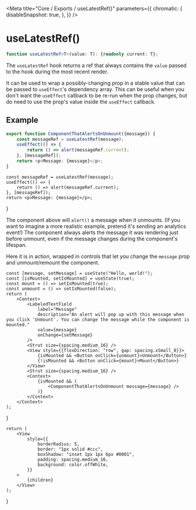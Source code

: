 
<Meta
  title="Core / Exports / useLatestRef()"
  parameters={{
        chromatic: {
            disableSnapshot: true,
        },
    }}
/>

# useLatestRef()

```ts
function useLatestRef<T>(value: T): {readonly current: T};
```

The `useLatestRef` hook returns a ref that always contains the `value` passed
to the hook during the most recent render.

It can be used to wrap a possibly-changing prop in a stable value that can
be passed to `useEffect`'s dependency array. This can be useful when you don't
want the `useEffect` callback to be re-run when the prop changes, but do need
to use the prop's value inside the `useEffect` callback.

## Example

```ts
export function ComponentThatAlertsOnUnmount({message}) {
    const messageRef = useLatestRef(message);
    useEffect(() => {
        return () => alert(messageRef.current);
    }, [messageRef]);
    return <p>Message: {message}</p>;
}
```

    const messageRef = useLatestRef(message);
    useEffect(() => {
        return () => alert(messageRef.current);
    }, [messageRef]);
    return <p>Message: {message}</p>;
}

The component above will `alert()` a message when it unmounts. (If you want to
imagine a more realistic example, pretend it's sending an analytics event!)
The component always alerts the message it was rendering just before unmount,
even if the message changes during the component's lifespan.

Here it is in action, wrapped in controls that let you change the `message`
prop and unmount/remount the component.

<Example1 />

    const [message, setMessage] = useState("Hello, world!");
    const [isMounted, setIsMounted] = useState(true);
    const mount = () => setIsMounted(true);
    const unmount = () => setIsMounted(false);
    return (
        <Context>
            <LabeledTextField
                label="Message"
                description="An alert will pop up with this message when you click 'Unmount'. You can change the message while the component is mounted."
                value={message}
                onChange={setMessage}
            />
            <Strut size={spacing.medium_16} />
            <View style={{flexDirection: "row", gap: spacing.xSmall_8}}>
                {isMounted && <Button onClick={unmount}>Unmount</Button>}
                {!isMounted && <Button onClick={mount}>Mount</Button>}
            </View>
            <Strut size={spacing.medium_16} />
            <Context>
                {isMounted && (
                    <ComponentThatAlertsOnUnmount message={message} />
                )}
            </Context>
        </Context>
    );
}

    return (
        <View
            style={{
                borderRadius: 5,
                border: "1px solid #ccc",
                boxShadow: "inset 1px 1px 6px #0001",
                padding: spacing.medium_16,
                background: color.offWhite,
            }}
        >
            {children}
        </View>
    );
}
